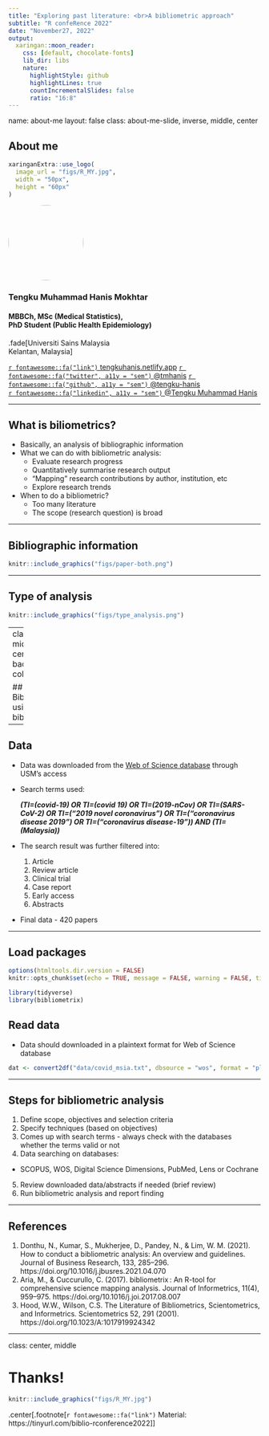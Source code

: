 ```yaml
---
title: "Exploring past literature: <br>A bibliometric approach"
subtitle: "R confeRence 2022"
date: "November27, 2022"
output:
  xaringan::moon_reader:
    css: [default, chocolate-fonts]
    lib_dir: libs
    nature:
      highlightStyle: github
      highlightLines: true
      countIncrementalSlides: false
      ratio: "16:8"
---
```


name: about-me
layout: false
class: about-me-slide, inverse, middle, center

## About me

```r
xaringanExtra::use_logo(
  image_url = "figs/R_MY.jpg", 
  width = "50px",
  height = "60px"
)
```

<img style="border-radius: 50%;" src="figs/tengku_hanis.jpg" width="150px"/>

### Tengku Muhammad Hanis Mokhtar

#### MBBCh, MSc (Medical Statistics), <br>PhD Student (Public Health Epidemiology)

.fade[Universiti Sains Malaysia<br>Kelantan, Malaysia]

[`r fontawesome::fa("link")` tengkuhanis.netlify.app](https://tengkuhanis.netlify.app/)
[`r fontawesome::fa("twitter", a11y = "sem")` @tmhanis](https://twitter.com/tmhanis)
[`r fontawesome::fa("github", a11y = "sem")` @tengku-hanis](https://github.com/tengku-hanis)<br>
[`r fontawesome::fa("linkedin", a11y = "sem")` @Tengku Muhammad Hanis](https://www.linkedin.com/in/tengku-muhammad-hanis-9a7222144/)

---

## What is biliometrics?

- Basically, an analysis of bibliographic information
- What we can do with bibliometric analysis:
  - Evaluate research progress
  - Quantitatively summarise research output
  - "Mapping" research contributions by author, institution, etc
  - Explore research trends
- When to do a bibliometric?
  - Too many literature
  - The scope (research question) is broad
  
---

## Bibliographic information

```r
knitr::include_graphics("figs/paper-both.png")
```

---

## Type of analysis

```r
knitr::include_graphics("figs/type_analysis.png")
```

---
class: middle, center
background-color: white

## Bibliometrics using bibliometrix

---

## Data

- Data was downloaded from the [Web of Science database](https://www.webofscience.com/wos/alldb/basic-search) through USM's access
- Search terms used: 

  _**(TI=(covid-19) OR TI=(covid 19) OR TI=(2019-nCov) OR TI=(SARS-CoV-2) OR TI=("2019 novel coronavirus") OR TI=("coronavirus**_ <br>
  _**disease 2019") OR TI=("coronavirus disease-19")) AND (TI=(Malaysia))**_

- The search result was further filtered into:
  1. Article
  2. Review article
  3. Clinical trial
  4. Case report
  5. Early access
  6. Abstracts
- Final data - 420 papers

---

## Load packages

```r
options(htmltools.dir.version = FALSE)
knitr::opts_chunk$set(echo = TRUE, message = FALSE, warning = FALSE, tidy = TRUE)
```

```r
library(tidyverse)
library(bibliometrix)
```

## Read data

- Data should downloaded in a plaintext format for Web of Science database

```r
dat <- convert2df("data/covid_msia.txt", dbsource = "wos", format = "plaintext")
```

---

## Steps for bibliometric analysis

1. Define scope, objectives and selection criteria 
2. Specify techniques (based on objectives)
3. Comes up with search terms - always check with the databases whether the terms valid or not
4. Data searching on databases:
  - SCOPUS, WOS, Digital Science Dimensions, PubMed, Lens or Cochrane
5. Review downloaded data/abstracts if needed (brief review)
6. Run bibliometric analysis and report finding


---

## References

1. Donthu, N., Kumar, S., Mukherjee, D., Pandey, N., & Lim, W. M. (2021). How to conduct a bibliometric analysis: An overview and guidelines. Journal of Business Research, 133, 285–296. https://doi.org/10.1016/j.jbusres.2021.04.070
2. Aria, M., & Cuccurullo, C. (2017). bibliometrix : An R-tool for comprehensive science mapping analysis. Journal of Informetrics, 11(4), 959–975. https://doi.org/10.1016/j.joi.2017.08.007 
3. Hood, W.W., Wilson, C.S. The Literature of Bibliometrics, Scientometrics, and Informetrics. Scientometrics 52, 291 (2001). https://doi.org/10.1023/A:1017919924342 

---
class: center, middle

# Thanks!
```r
knitr::include_graphics("figs/R_MY.jpg")
```

.center[.footnote[`r fontawesome::fa("link")` Material: https://tinyurl.com/biblio-rconference2022]]
